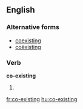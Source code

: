 ==English==

===Alternative forms===
* [[coexisting]] {{qualifier|US}}
* [[coëxisting]]

===Verb===
'''co-existing'''

# {{present participle of|[[co-exist]]}}

[[fr:co-existing]]
[[hu:co-existing]]